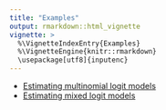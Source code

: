 ```yaml
---
title: "Examples"
output: rmarkdown::html_vignette
vignette: >
  %\VignetteIndexEntry{Examples}
  %\VignetteEngine{knitr::rmarkdown}
  \usepackage[utf8]{inputenc}
---
```


- [Estimating multinomial logit models](mnl_models.html)
- [Estimating mixed logit models](mxl_models.html)


